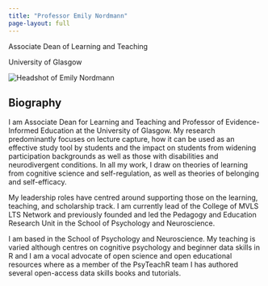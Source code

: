 ```yaml
---
title: "Professor Emily Nordmann"
page-layout: full
---
```


::: {.grid .gap-4}
::: {.g-col-12 .g-col-md-4}

<div class="profile-card">
<p>Associate Dean of Learning and Teaching</p>
<p>University of Glasgow</p>

<img src="images/headshot_2025.jpg" class="avatar" alt="Headshot of Emily Nordmann" />


<p class="icons">
<a href="mailto:emily.nordmann@glasgow.ac.uk" aria-label="Email"><i class="bi bi-envelope"></i></a>
<a href="https://www.linkedin.com/in/emilynordmann/" aria-label="LinkedIn"><i class="bi bi-linkedin"></i></a>
<a href="https://scholar.google.co.uk/citations?user=-7Y95XAAAAAJ&hl" aria-label="Google Scholar"><i class="bi bi-google"></i></a>
<a href="https://github.com/emilynordmann" aria-label="GitHub"><i class="bi bi-github"></i></a>
</p>
</div>

:::
::: {.g-col-12 .g-col-md-8}

## Biography

I am Associate Dean for Learning and Teaching and 
Professor of Evidence-Informed Education at the University of Glasgow. My research predominantly focuses on lecture capture, how it can be used as an effective study tool by students and the impact on students from widening participation backgrounds as well as those with disabilities and neurodivergent conditions. In all my work, I draw on theories of learning from cognitive science and self-regulation, as well as theories of belonging and self-efficacy.

My leadership roles have centred around supporting those on the learning, teaching, and scholarship track. I am currently lead of the College of MVLS LTS Network and previously founded and led the Pedagogy and Education Research Unit in the School of Psychology and Neuroscience.

I am based in the School of Psychology and Neuroscience. My teaching is varied although centres on cognitive psychology and beginner data skills in R and I am a vocal advocate of open science and open educational resources where as a member of the PsyTeachR team I has authored several open-access data skills books and tutorials.


:::
:::


